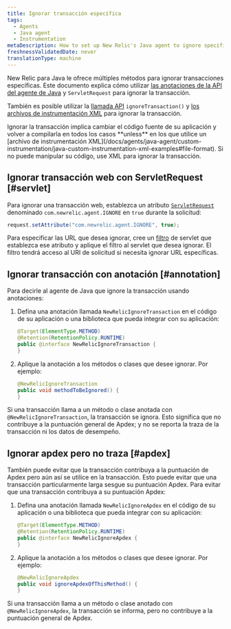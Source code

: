 ```yaml
---
title: Ignorar transacción específica
tags:
  - Agents
  - Java agent
  - Instrumentation
metaDescription: How to set up New Relic's Java agent to ignore specific web transactions (including Apdex scores) using the API.
freshnessValidatedDate: never
translationType: machine
---
```


New Relic para Java le ofrece múltiples métodos para ignorar transacciones específicas. Este documento explica cómo utilizar [las anotaciones de la API del agente de Java](/docs/agents/java-agent/custom-instrumentation/java-agent-api) y `ServletRequest` para ignorar la transacción.

También es posible utilizar la [llamada API](http://newrelic.github.io/java-agent-api/javadoc/index.html?com/newrelic/api/agent/NewRelic.html) `ignoreTransaction()` y [los archivos de instrumentación XML](/docs/agents/java-agent/custom-instrumentation/java-custom-instrumentation-xml-examples#file-format) para ignorar la transacción.

<Callout variant="important">
  Ignorar la transacción implica cambiar el código fuente de su aplicación y volver a compilarla en todos los casos <DNT>**unless**</DNT> en los que utilice un [archivo de instrumentación XML](/docs/agents/java-agent/custom-instrumentation/java-custom-instrumentation-xml-examples#file-format). Si no puede manipular su código, use XML para ignorar la transacción.
</Callout>

## Ignorar transacción web con ServletRequest [#servlet]

Para ignorar una transacción web, establezca un atributo [`ServletRequest`](http://docs.oracle.com/javaee/6/api/javax/servlet/ServletRequest.html) denominado `com.newrelic.agent.IGNORE` en `true` durante la solicitud:

```java
request.setAttribute("com.newrelic.agent.IGNORE", true);
```

Para especificar las URL que desea ignorar, cree un [filtro](http://docs.oracle.com/javaee/6/api/javax/servlet/Filter.html) de servlet que establezca ese atributo y aplique el filtro al servlet que desea ignorar. El filtro tendrá acceso al URI de solicitud si necesita ignorar URL específicas.

## Ignorar transacción con anotación [#annotation]

Para decirle al agente de Java que ignore la transacción usando anotaciones:

1. Defina una anotación llamada `NewRelicIgnoreTransaction` en el código de su aplicación o una biblioteca que pueda integrar con su aplicación:

   ```java
   @Target(ElementType.METHOD)
   @Retention(RetentionPolicy.RUNTIME)
   public @interface NewRelicIgnoreTransaction {
   }
   ```

2. Aplique la anotación a los métodos o clases que desee ignorar. Por ejemplo:

   ```java
   @NewRelicIgnoreTransaction
   public void methodToBeIgnored() {
   }
   ```

Si una transacción llama a un método o clase anotada con `@NewRelicIgnoreTransaction`, la transacción se ignora. Esto significa que no contribuye a la puntuación general de Apdex; y no se reporta la traza de la transacción ni los datos de desempeño.

## Ignorar apdex pero no traza [#apdex]

También puede evitar que la transacción contribuya a la puntuación de Apdex pero aún así se utilice en la transacción. Esto puede evitar que una transacción particularmente larga sesgue su puntuación Apdex. Para evitar que una transacción contribuya a su puntuación Apdex:

1. Defina una anotación llamada `NewRelicIgnoreApdex` en el código de su aplicación o una biblioteca que pueda integrar con su aplicación:

   ```java
   @Target(ElementType.METHOD)
   @Retention(RetentionPolicy.RUNTIME)
   public @interface NewRelicIgnoreApdex {
   }
   ```

2. Aplique la anotación a los métodos o clases que desee ignorar. Por ejemplo:

   ```java
   @NewRelicIgnoreApdex
   public void ignoreApdexOfThisMethod() {
   }
   ```

Si una transacción llama a un método o clase anotado con `@NewRelicIgnoreApdex`, la transacción se informa, pero no contribuye a la puntuación general de Apdex.
